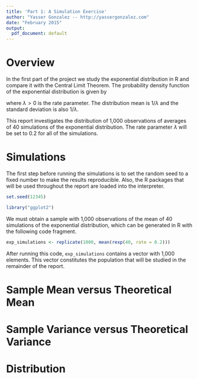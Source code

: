 ```yaml
---
title: 'Part 1: A Simulation Exercise'
author: "Yasser Gonzalez -- http://yassergonzalez.com"
date: "February 2015"
output:
  pdf_document: default
---
```


# Overview

In the first part of the project we study the exponential distribution in R 
and compare it with the Central Limit Theorem. The probability density function
of the exponential distribution is given by

\begin{equation*}
f(x;\lambda) = \begin{cases}
\lambda e^{-\lambda x} & x \ge 0, \\
0 & x < 0.
\end{cases},
\end{equation*}

where $\lambda > 0$ is the rate parameter. The distribution mean is $1/\lambda$ 
and the standard deviation is also $1/\lambda$. 

This report investigates the distribution of 1,000 observations of averages of 
40 simulations of the exponential distribution. The rate parameter $\lambda$ will 
be set to 0.2 for all of the simulations.

# Simulations

The first step before running the simulations is to set the random seed to a fixed 
number to make the results reproducible. Also, the R packages that will be used 
throughout the report are loaded into the interpreter.

```r
set.seed(12345)

library("ggplot2")
```

We must obtain a sample with 1,000 observations of the mean of 40 simulations 
of the exponential distribution, which can be generated in R with the following 
code fragment.

```r
exp_simulations <- replicate(1000, mean(rexp(40, rate = 0.2)))
```

After running this code, `exp_simulations` contains a vector with 1,000 elements.
This vector constitutes the population that will be studied in the remainder 
of the report.

# Sample Mean versus Theoretical Mean

# Sample Variance versus Theoretical Variance

# Distribution
